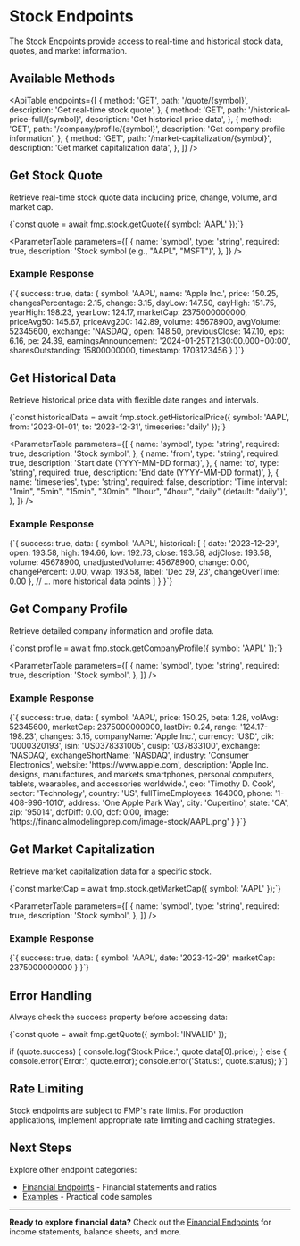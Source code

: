 # Stock Endpoints

The Stock Endpoints provide access to real-time and historical stock
data, quotes, and market information.

## Available Methods

<ApiTable
  endpoints={[
    {
      method: 'GET',
      path: '/quote/{symbol}',
      description: 'Get real-time stock quote',
    },
    {
      method: 'GET',
      path: '/historical-price-full/{symbol}',
      description: 'Get historical price data',
    },
    {
      method: 'GET',
      path: '/company/profile/{symbol}',
      description: 'Get company profile information',
    },
    {
      method: 'GET',
      path: '/market-capitalization/{symbol}',
      description: 'Get market capitalization data',
    },
  ]}
/>

## Get Stock Quote

Retrieve real-time stock quote data including price, change, volume, and
market cap.

<CodeBlock language="typescript">
  {`const quote = await fmp.stock.getQuote({ symbol: 'AAPL' });`}
</CodeBlock>

<ParameterTable
  parameters={[
    {
      name: 'symbol',
      type: 'string',
      required: true,
      description: 'Stock symbol (e.g., "AAPL", "MSFT")',
    },
  ]}
/>

### Example Response

<CodeBlock language="typescript">
  {`{
    success: true,
    data: {      
      symbol: 'AAPL',
      name: 'Apple Inc.',
      price: 150.25,
      changesPercentage: 2.15,
      change: 3.15,
      dayLow: 147.50,
      dayHigh: 151.75,
      yearHigh: 198.23,
      yearLow: 124.17,
      marketCap: 2375000000000,
      priceAvg50: 145.67,
      priceAvg200: 142.89,
      volume: 45678900,
      avgVolume: 52345600,
      exchange: 'NASDAQ',
      open: 148.50,
      previousClose: 147.10,
      eps: 6.16,
      pe: 24.39,
      earningsAnnouncement: '2024-01-25T21:30:00.000+00:00',
      sharesOutstanding: 15800000000,
      timestamp: 1703123456
    }
}`}
</CodeBlock>

## Get Historical Data

Retrieve historical price data with flexible date ranges and intervals.

<CodeBlock language="typescript">
  {`const historicalData = await fmp.stock.getHistoricalPrice({
    symbol: 'AAPL',
    from: '2023-01-01',
    to: '2023-12-31',
    timeseries: 'daily'
});`}
</CodeBlock>

<ParameterTable
  parameters={[
    {
      name: 'symbol',
      type: 'string',
      required: true,
      description: 'Stock symbol',
    },
    {
      name: 'from',
      type: 'string',
      required: true,
      description: 'Start date (YYYY-MM-DD format)',
    },
    {
      name: 'to',
      type: 'string',
      required: true,
      description: 'End date (YYYY-MM-DD format)',
    },
    {
      name: 'timeseries',
      type: 'string',
      required: false,
      description:
        'Time interval: "1min", "5min", "15min", "30min", "1hour", "4hour", "daily" (default: "daily")',
    },
  ]}
/>

### Example Response

<CodeBlock language="typescript">
  {`{
    success: true,
    data: {
      symbol: 'AAPL',
      historical: [
        {
          date: '2023-12-29',
          open: 193.58,
          high: 194.66,
          low: 192.73,
          close: 193.58,
          adjClose: 193.58,
          volume: 45678900,
          unadjustedVolume: 45678900,
          change: 0.00,
          changePercent: 0.00,
          vwap: 193.58,
          label: 'Dec 29, 23',
          changeOverTime: 0.00
        },
        // ... more historical data points
      ]
    }
}`}
</CodeBlock>

## Get Company Profile

Retrieve detailed company information and profile data.

<CodeBlock language="typescript">
  {`const profile = await fmp.stock.getCompanyProfile({ symbol: 'AAPL' });`}
</CodeBlock>

<ParameterTable
  parameters={[
    {
      name: 'symbol',
      type: 'string',
      required: true,
      description: 'Stock symbol',
    },
  ]}
/>

### Example Response

<CodeBlock language="typescript">
  {`{
    success: true,
    data: {
      symbol: 'AAPL',
      price: 150.25,
      beta: 1.28,
      volAvg: 52345600,
      marketCap: 2375000000000,
      lastDiv: 0.24,
      range: '124.17-198.23',
      changes: 3.15,
      companyName: 'Apple Inc.',
      currency: 'USD',
      cik: '0000320193',
      isin: 'US0378331005',
      cusip: '037833100',
      exchange: 'NASDAQ',
      exchangeShortName: 'NASDAQ',
      industry: 'Consumer Electronics',
      website: 'https://www.apple.com',
      description: 'Apple Inc. designs, manufactures, and markets smartphones, personal computers, tablets, wearables, and accessories worldwide.',
      ceo: 'Timothy D. Cook',
      sector: 'Technology',
      country: 'US',
      fullTimeEmployees: 164000,
      phone: '1-408-996-1010',
      address: 'One Apple Park Way',
      city: 'Cupertino',
      state: 'CA',
      zip: '95014',
      dcfDiff: 0.00,
      dcf: 0.00,
      image: 'https://financialmodelingprep.com/image-stock/AAPL.png'
    }
}`}
</CodeBlock>

## Get Market Capitalization

Retrieve market capitalization data for a specific stock.

<CodeBlock language="typescript">
  {`const marketCap = await fmp.stock.getMarketCap({ symbol: 'AAPL' });`}
</CodeBlock>

<ParameterTable
  parameters={[
    {
      name: 'symbol',
      type: 'string',
      required: true,
      description: 'Stock symbol',
    },
  ]}
/>

### Example Response

<CodeBlock language="typescript">
  {`{
    success: true,
    data: {
      symbol: 'AAPL',
      date: '2023-12-29',
      marketCap: 2375000000000
    }
}`}
</CodeBlock>

## Error Handling

Always check the success property before accessing data:

<CodeBlock language="typescript">
{`const quote = await fmp.getQuote({ symbol: 'INVALID' });

if (quote.success) {
console.log('Stock Price:', quote.data[0].price);
} else {
console.error('Error:', quote.error);
console.error('Status:', quote.status);
}`}

</CodeBlock>

## Rate Limiting

Stock endpoints are subject to FMP's rate limits. For production
applications, implement appropriate rate limiting and caching
strategies.

## Next Steps

Explore other endpoint categories:

- [Financial Endpoints](/docs/api/financial) - Financial statements and ratios
- [Examples](/docs/examples) - Practical code samples

---

**Ready to explore financial data?** Check out the [Financial Endpoints](/docs/api/financial) for income
statements, balance sheets, and more.
